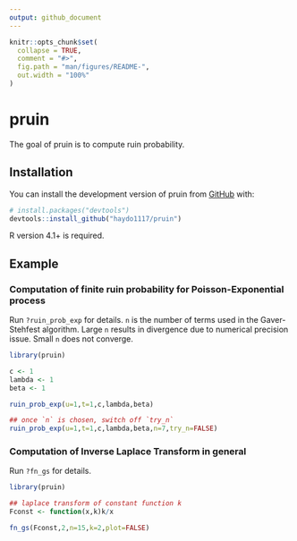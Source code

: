 ```yaml
---
output: github_document
---
```


<!-- README.md is generated from README.Rmd. Please edit that file -->

```r
knitr::opts_chunk$set(
  collapse = TRUE,
  comment = "#>",
  fig.path = "man/figures/README-",
  out.width = "100%"
)
```

# pruin

<!-- badges: start -->
<!-- badges: end -->

The goal of pruin is to compute ruin probability.

## Installation

You can install the development version of pruin from [GitHub](https://github.com/) with:

``` r
# install.packages("devtools")
devtools::install_github("haydo1117/pruin")
```

R version 4.1+ is required.


## Example

### Computation of finite ruin probability for Poisson-Exponential process

Run `?ruin_prob_exp` for details. `n` is the number of terms used in the Gaver-Stehfest algorithm. 
Large `n` results in divergence due to numerical precision issue. Small `n` does not converge. 

```r
library(pruin)

c <- 1
lambda <- 1
beta <- 1

ruin_prob_exp(u=1,t=1,c,lambda,beta)

## once `n` is chosen, switch off `try_n`
ruin_prob_exp(u=1,t=1,c,lambda,beta,n=7,try_n=FALSE)

```

### Computation of Inverse Laplace Transform in general

Run `?fn_gs` for details. 

```r
library(pruin)

## laplace transform of constant function k
Fconst <- function(x,k)k/x

fn_gs(Fconst,2,n=15,k=2,plot=FALSE)
```



